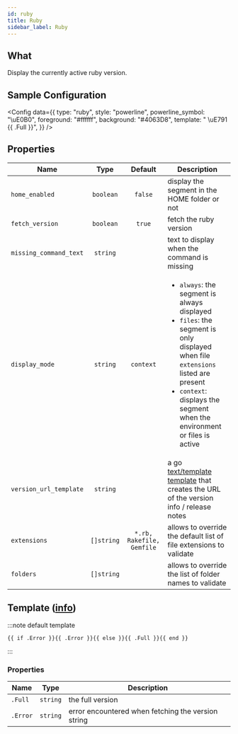 ```yaml
---
id: ruby
title: Ruby
sidebar_label: Ruby
---
```


## What

Display the currently active ruby version.

## Sample Configuration


<Config
  data={{
    type: "ruby",
    style: "powerline",
    powerline_symbol: "\uE0B0",
    foreground: "#ffffff",
    background: "#4063D8",
    template: " \uE791 {{ .Full }}",
  }}
/>

## Properties

| Name                   | Type       | Default                   | Description                                                                                                                                                                                                                          |
| ---------------------- | :--------: | :-----------------------: | ------------------------------------------------------------------------------------------------------------------------------------------------------------------------------------------------------------------------------------ |
| `home_enabled`         | `boolean`  | `false`                   | display the segment in the HOME folder or not                                                                                                                                                                                        |
| `fetch_version`        | `boolean`  | `true`                    | fetch the ruby version                                                                                                                                                                                                               |
| `missing_command_text` | `string`   |                           | text to display when the command is missing                                                                                                                                                                                          |
| `display_mode`         | `string`   | `context`                 | <ul><li>`always`: the segment is always displayed</li><li>`files`: the segment is only displayed when file `extensions` listed are present</li><li>`context`: displays the segment when the environment or files is active</li></ul> |
| `version_url_template` | `string`   |                           | a go [text/template][go-text-template] [template][templates] that creates the URL of the version info / release notes                                                                                                                |
| `extensions`           | `[]string` | `*.rb, Rakefile, Gemfile` | allows to override the default list of file extensions to validate                                                                                                                                                                   |
| `folders`              | `[]string` |                           | allows to override the list of folder names to validate                                                                                                                                                                              |

## Template ([info][templates])

:::note default template

```template
{{ if .Error }}{{ .Error }}{{ else }}{{ .Full }}{{ end }}
```

:::

### Properties

| Name     | Type     | Description                                        |
| -------- | -------- | -------------------------------------------------- |
| `.Full`  | `string` | the full version                                   |
| `.Error` | `string` | error encountered when fetching the version string |

[go-text-template]: https://golang.org/pkg/text/template/
[templates]: /docs/configuration/templates
